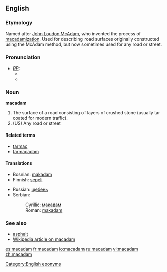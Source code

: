 ==English==
===Etymology===
Named after [[w:John Loudon McAdam|John Loudon McAdam]], who invented the process of [[macadamization]]. [[Category:English eponyms]]
Used for describing road surfaces originally constructed using the McAdam method, but now sometimes used for any road or street.

===Pronunciation===
* ''[[RP]]:''
** {{IPA|/məˈkædəm/}}
** {{SAMPA|/m@"k{d@m/}}

===Noun===
'''macadam'''
# The surface of a road consisting of layers of crushed stone (usually tar coated for modern traffic).
# (US) Any road or street

====Related terms====
* [[tarmac]]
* [[tarmacadam]]

====Translations====
{{top}}
* Bosnian: [[makadam]] {{m}}
* Finnish: [[sepeli]]
{{mid}}
* Russian: [[щебень]]
* Serbian:
*: Cyrillic: [[макадам]] {{m}}
*: Roman: [[makadam]] {{m}}
{{bottom}}

===See also===
*[[asphalt]]
*[[w:macadam|Wikipedia article on macadam]]

[[es:macadam]]
[[fr:macadam]]
[[io:macadam]]
[[ru:macadam]]
[[vi:macadam]]
[[zh:macadam]]